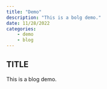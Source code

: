 ```yaml
---
title: "Demo"
description: "This is a bolg demo."
date: 11/28/2022
categories:
    - demo
    - blog
---
```


## TITLE

This is a blog demo.
